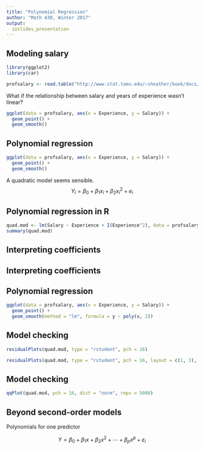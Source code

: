 ```yaml
---
title: "Polynomial Regression"
author: "Math 430, Winter 2017"
output:
  ioslides_presentation
---
```


## Modeling salary

```r
library(ggplot2)
library(car)

profsalary <- read.table("http://www.stat.tamu.edu/~sheather/book/docs/datasets/profsalary.txt", header = TRUE)
```

What if the relationship between salary and years of experience wasn't linear?
    
```r
ggplot(data = profsalary, aes(x = Experience, y = Salary)) +
  geom_point() + 
  geom_smooth()
```


## Polynomial regression



```r
ggplot(data = profsalary, aes(x = Experience, y = Salary)) +
  geom_point() + 
  geom_smooth()
```

A quadratic model seems sensible.
$$Y_i = \beta_0 + \beta_1 x_i + \beta_2 x_i^2 + e_i$$

## Polynomial regression in R {.smaller}

```r
quad.mod <- lm(Salary ~ Experience + I(Experience^2), data = profsalary)
summary(quad.mod)
```

## Interpreting coefficients

## Interpreting coefficients

## Polynomial regression {.smaller}

```r
ggplot(data = profsalary, aes(x = Experience, y = Salary)) +
  geom_point() +
  geom_smooth(method = "lm", formula = y ~ poly(x, 2))
```

## Model checking

```r
residualPlots(quad.mod, type = "rstudent", pch = 16)
```


```r
residualPlots(quad.mod, type = "rstudent", pch = 16, layout = c(1, 3), tests = FALSE)
```

## Model checking

```r
qqPlot(quad.mod, pch = 16, dist = "norm", reps = 5000)
```


## Beyond second-order models

Polynomials for one predictor

$$Y = \beta_0 + \beta_1 x + \beta_2 x^2 + \cdots + \beta_p x^p + \varepsilon_i$$
